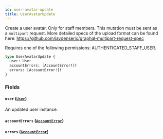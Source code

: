 ```yaml
---
id: user-avatar-update
title: UserAvatarUpdate
---
```


Create a user avatar. Only for staff members. This mutation must be sent as a `multipart` request. More detailed specs of the upload format can be found here: https://github.com/jaydenseric/graphql-multipart-request-spec

Requires one of the following permissions: AUTHENTICATED_STAFF_USER.

```graphql
type UserAvatarUpdate {
  user: User
  accountErrors: [AccountError!]!
  errors: [AccountError!]!
}
```

### Fields

#### `user` ([`User`](../../../developer/api-reference/objects/user))

An updated user instance.

#### `accountErrors` ([`AccountError`](../../../developer/api-reference/objects/account-error))

#### `errors` ([`AccountError`](../../../developer/api-reference/objects/account-error))
